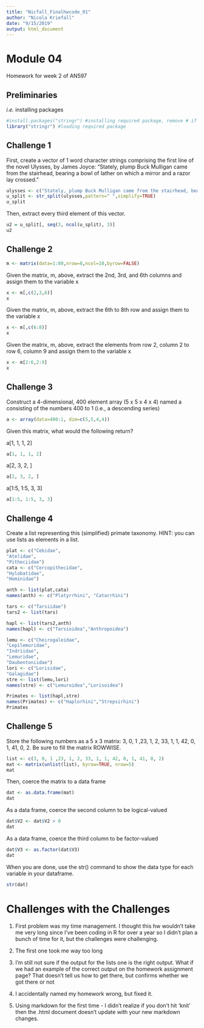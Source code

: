 ```yaml
---
title: "Nicfall_Finalhwcode_01"
author: "Nicola Kriefall"
date: "9/15/2019"
output: html_document
---
```


# Module 04

Homework for week 2 of AN597

## Preliminaries

<i>i.e.</i> installing packages

```r
#install.packages("stringr") #installing required package, remove # if you don't have this package installed yet
library("stringr") #loading required package
```

## Challenge 1

First, create a vector of 1 word character strings comprising the first line of the novel Ulysses, by James Joyce: “Stately, plump Buck Mulligan came from the stairhead, bearing a bowl of lather on which a mirror and a razor lay crossed.”

```r
ulysses <- c("Stately, plump Buck Mulligan came from the stairhead, bearing a bowl of lather on which a mirror and a razor lay crossed.")
u_split <- str_split(ulysses,pattern=" ",simplify=TRUE)
u_split
```

Then, extract every third element of this vector.

```r
u2 = u_split[, seq(3, ncol(u_split), 3)]
u2
```

## Challenge 2

```r
m <- matrix(data=1:80,nrow=8,ncol=10,byrow=FALSE)
```

Given the matrix, m, above, extract the 2nd, 3rd, and 6th columns and assign them to the variable x

```r
x <- m[,c(2,3,6)]
x
```

Given the matrix, m, above, extract the 6th to 8th row and assign them to the variable x

```r
x <- m[,c(6:8)]
x
```

Given the matrix, m, above, extract the elements from row 2, column 2 to row 6, column 9 and assign them to the variable x

```r
x <- m[2:6,2:9]
x
```

## Challenge 3

Construct a 4-dimensional, 400 element array (5 x 5 x 4 x 4) named a consisting of the numbers 400 to 1 (i.e., a descending series)


```r
a <- array(data=400:1, dim=c(5,5,4,4))
```

Given this matrix, what would the following return?

a[1, 1, 1, 2]
```r
a[1, 1, 1, 2]
```

a[2, 3, 2, ]
```r
a[2, 3, 2, ]
```

a[1:5, 1:5, 3, 3]
```r
a[1:5, 1:5, 3, 3]
```

## Challenge 4

Create a list representing this (simplified) primate taxonomy. HINT: you can use lists as elements in a list.

```r

plat <- c("Cebidae",
"Atelidae",
"Pitheciidae")
cata <- c("Cercopithecidae",
"Hylobatidae",
"Hominidae")

anth <- list(plat,cata)
names(anth) <- c("Platyrrhini", "Catarrhini")

tars <- c("Tarsiidae")
tars2 <- list(tars)

hapl <- list(tars2,anth)
names(hapl) <- c("Tarsioidea","Anthropoidea")

lemu <- c("Cheirogaleidae",
"Lepilemuridae",
"Indriidae",
"Lemuridae",
"Daubentoniidae")
lori <- c("Lorisidae",
"Galagidae")
stre <- list(lemu,lori)
names(stre) <- c("Lemuroidea","Lorisoidea")

Primates <- list(hapl,stre)
names(Primates) <- c("Haplorhini","Strepsirhini")
Primates

```

## Challenge 5

Store the following numbers as a 5 x 3 matrix: 3, 0, 1 ,23, 1, 2, 33, 1, 1, 42, 0, 1, 41, 0, 2. Be sure to fill the matrix ROWWISE.

```r
list <- c(3, 0, 1 ,23, 1, 2, 33, 1, 1, 42, 0, 1, 41, 0, 2)
mat <- matrix(unlist(list), byrow=TRUE, nrow=5)
mat
```

Then, coerce the matrix to a data frame

```r
dat <- as.data.frame(mat)
dat
```

As a data frame, coerce the second column to be logical-valued

```r
dat$V2 <- dat$V2 > 0
dat
```

As a data frame, coerce the third column to be factor-valued

```r
dat$V3 <- as.factor(dat$V3)
dat
```

When you are done, use the str() command to show the data type for each variable in your dataframe.

```r
str(dat)
```

# Challenges with the Challenges

1. First problem was my time management. I thought this hw wouldn't take me very long since I've been coding in R for over a year so I didn't plan a bunch of time for it, but the challenges were challenging.

2. The first one took me way too long 

3. I'm still not sure if the output for the lists one is the right output. What if we had an example of the correct output on the homework assignment page? That doesn't tell us how to get there, but confirms whether we got there or not

4. I accidentally named my homework wrong, but fixed it.

5. Using markdown for the first time - I didn't realize if you don't hit 'knit' then the .html document doesn't update with your new markdown changes.